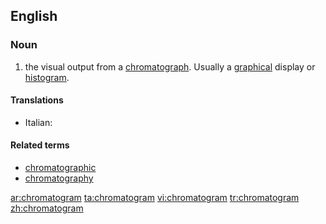 ==English==

===Noun===
{{en-noun}}

# {{analytical chemistry}} the visual output from a [[chromatograph]]. Usually a [[graphical]] display or [[histogram]].

====Translations====
{{top}}
* Italian: {{t-|it|cromatogramma|m}}
{{mid}}

{{bottom}}

====Related terms====
*[[chromatographic]]
*[[chromatography]]

[[ar:chromatogram]]
[[ta:chromatogram]]
[[vi:chromatogram]]
[[tr:chromatogram]]
[[zh:chromatogram]]